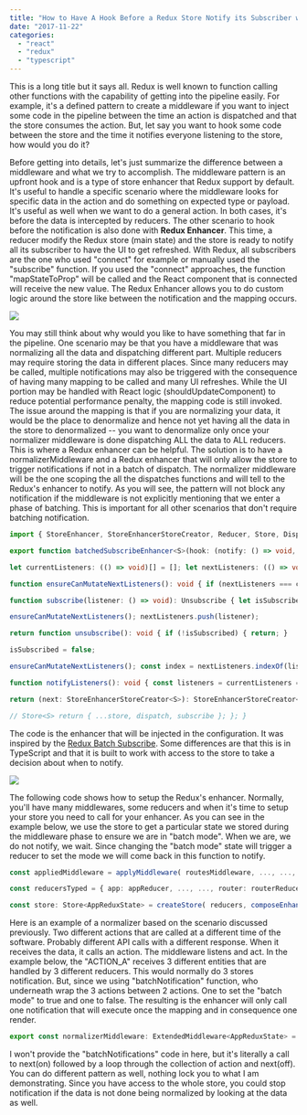 ```yaml
---
title: "How to Have A Hook Before a Redux Store Notify its Subscriber with TypeScript"
date: "2017-11-22"
categories: 
  - "react"
  - "redux"
  - "typescript"
---
```


This is a long title but it says all. Redux is well known to function calling other functions with the capability of getting into the pipeline easily. For example, it's a defined pattern to create a middleware if you want to inject some code in the pipeline between the time an action is dispatched and that the store consumes the action. But, let say you want to hook some code between the store and the time it notifies everyone listening to the store, how would you do it?

Before getting into details, let's just summarize the difference between a middleware and what we try to accomplish. The middleware pattern is an upfront hook and is a type of store enhancer that Redux support by default. It's useful to handle a specific scenario where the middleware looks for specific data in the action and do something on expected type or payload. It's useful as well when we want to do a general action. In both cases, it's before the data is intercepted by reducers. The other scenario to hook before the notification is also done with **Redux Enhancer**. This time, a reducer modify the Redux store (main state) and the store is ready to notify all its subscriber to have the UI to get refreshed. With Redux, all subscribers are the one who used "connect" for example or manually used the "subscribe" function. If you used the "connect" approaches, the function "mapStateToProp" will be called and the React component that is connected will receive the new value. The Redux Enhancer allows you to do custom logic around the store like between the notification and the mapping occurs.

[![](http://patrickdesjardins.com/blog/wp-content/uploads/2017/09/ReduxEnhancer.png)](http://patrickdesjardins.com/blog/?attachment_id=5547)

You may still think about why would you like to have something that far in the pipeline. One scenario may be that you have a middleware that was normalizing all the data and dispatching different part. Multiple reducers may require storing the data in different places. Since many reducers may be called, multiple notifications may also be triggered with the consequence of having many mapping to be called and many UI refreshes. While the UI portion may be handled with React logic (shouldUpdateComponent) to reduce potential performance penalty, the mapping code is still invoked. The issue around the mapping is that if you are normalizing your data, it would be the place to denormalize and hence not yet having all the data in the store to denormalized -- you want to denormalize only once your normalizer middleware is done dispatching ALL the data to ALL reducers. This is where a Redux enhancer can be helpful. The solution is to have a normalizerMiddleware and a Redux enhancer that will only allow the store to trigger notifications if not in a batch of dispatch. The normalizer middleware will be the one scoping the all the dispatches functions and will tell to the Redux's enhancer to notify. As you will see, the pattern will not block any notification if the middleware is not explicitly mentioning that we enter a phase of batching. This is important for all other scenarios that don't require batching notification.

```typescript
import { StoreEnhancer, StoreEnhancerStoreCreator, Reducer, Store, Dispatch, Unsubscribe } from "redux";

export function batchedSubscribeEnhancer<S>(hook: (notify: () => void, store: Store<S>) => void): StoreEnhancer<S> {

let currentListeners: (() => void)[] = []; let nextListeners: (() => void)[] = currentListeners;

function ensureCanMutateNextListeners(): void { if (nextListeners === currentListeners) { nextListeners = currentListeners.slice(); } }

function subscribe(listener: () => void): Unsubscribe { let isSubscribed = true;

ensureCanMutateNextListeners(); nextListeners.push(listener);

return function unsubscribe(): void { if (!isSubscribed) { return; }

isSubscribed = false;

ensureCanMutateNextListeners(); const index = nextListeners.indexOf(listener); nextListeners.splice(index, 1); }; }

function notifyListeners(): void { const listeners = currentListeners = nextListeners; for (let i = 0; i < listeners.length; i++) { listeners[i](); } }

return (next: StoreEnhancerStoreCreator<S>): StoreEnhancerStoreCreator<S> => (reducer: Reducer<S>, preloadedState?: S): Store<S> => { const store = next(reducer); function dispatch(dispatchArgs: Dispatch<S>): Dispatch<S> { const dispatchResult: Dispatch<S> = store.dispatch(dispatchArgs); hook(notifyListeners, store); return dispatchResult; }

// Store<S> return { ...store, dispatch, subscribe }; }; } 
``` 


The code is the enhancer that will be injected in the configuration. It was inspired by the [Redux Batch Subscribe](https://github.com/tappleby/redux-batched-subscribe). Some differences are that this is in TypeScript and that it is built to work with access to the store to take a decision about when to notify.

[![](http://patrickdesjardins.com/blog/wp-content/uploads/2017/09/ReduxEnhancerShort.png)](http://patrickdesjardins.com/blog/?attachment_id=5549)

The following code shows how to setup the Redux's enhancer. Normally, you'll have many middlewares, some reducers and when it's time to setup your store you need to call for your enhancer. As you can see in the example below, we use the store to get a particular state we stored during the middleware phase to ensure we are in "batch mode". When we are, we do not notify, we wait. Since changing the "batch mode" state will trigger a reducer to set the mode we will come back in this function to notify.

```typescript
const appliedMiddleware = applyMiddleware( routesMiddleware, ..., ..., normalizerMiddleware);

const reducersTyped = { app: appReducer, ..., ..., router: routerReducer }; const reducers = combineReducers(reducersTyped);

const store: Store<AppReduxState> = createStore( reducers, composeEnhancers( appliedMiddleware, batchedSubscribeEnhancer((notify: () => void, storeSnapshot: Store<AppReduxState>) => { if (!storeSnapshot.getState().app.isStoreInBatchMode) { notify(); } }) )); 
``` 


Here is an example of a normalizer based on the scenario discussed previously. Two different actions that are called at a different time of the software. Probably different API calls with a different response. When it receives the data, it calls an action. The middleware listens and act. In the example below, the "ACTION\_A" receives 3 different entities that are handled by 3 different reducers. This would normally do 3 stores notification. But, since we using "batchNotification" function, who underneath wrap the 3 actions between 2 actions. One to set the "batch mode" to true and one to false. The resulting is the enhancer will only call one notification that will execute once the mapping and in consequence one render.

```typescript
export const normalizerMiddleware: ExtendedMiddleware<AppReduxState> = <S>(api: MiddlewareAPI<S>) => (next: Dispatch<S>) => <A extends Actions<any>>(action: A): A => { if (typeof action.payload === "object") { if (action.type === ACTION\_A) { const normalizedResponse = normalize(action.payload, statusRoot); console.log(normalizedResponse); batchNotifications( next, actionOrgsNormalized(normalizedResponse.entities.org), actionSitesNormalized(normalizedResponse.entities.site), actionAppliancesNormalized(normalizedResponse.entities.cache), ); } else if (action.type === ACTION\_B) { const normalizedSiteForASingleOrg = normalize(action.payload, org); next(actionSitesNormalized(normalizedSiteForASingleOrg.entities.site)); } } return next(action); }; 
``` 


I won't provide the "batchNotifications" code in here, but it's literally a call to next(on) followed by a loop through the collection of action and next(off). You can do different pattern as well, nothing lock you to what I am demonstrating. Since you have access to the whole store, you could stop notification if the data is not done being normalized by looking at the data as well.
